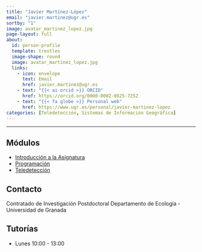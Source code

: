 ```yaml
---
title: "Javier Martínez-López"
email: "javier.martinez@ugr.es"
sortby: "1"
image: avatar_martinez_lopez.jpg
page-layout: full
about: 
  id: person-profile
  template: trestles
  image-shape: round
  image: avatar_martinez_lopez.jpg
  links:
    - icon: envelope
      text: Email
      href: javier.martinez@ugr.es
    - text: "{{< ai orcid >}} ORCID"
      href: https://orcid.org/0000-0002-0825-7252
    - text: "{{< fa globe >}} Personal web"
      href: https://www.ugr.es/personal/javier-martinez-lopez 
categories: [Teledetección, Sistemas de Información Geográfica]
---
```

 
<hr>

:::{#person-profile}

## Módulos 
- [Introducción a la Asignatura](../../modulos/introduccion.qmd)
- [Programación](../../modulos/programacion.qmd)
- [Teledetección](../../modulos/teledeteccion.qmd)

## Contacto
Contratado de Investigación Postdoctoral
Departamento de Ecología - Universidad de Granada 

## Tutorías 
- Lunes 10:00 - 13:00
:::
